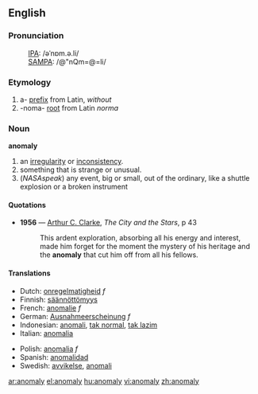 ==English==

===Pronunciation===
:[[International Phonetic Alphabet|IPA]]: /əˈnɒm.ə.li/ 
:[[SAMPA]]: /@"nQm=@=li/

===Etymology===
# a- [[prefix]] from Latin, ''without''
# -noma- [[root]] from Latin ''norma''

===Noun===
'''anomaly'''

# an [[irregularity]] or [[inconsistency]].
# something that is strange or unusual.
# (''NASAspeak'') any event, big or small, out of the ordinary, like a shuttle explosion or a broken instrument

====Quotations====
*'''1956''' — [[w:Arthur C. Clarke|Arthur C. Clarke]], ''The City and the Stars'', p 43
*:This ardent exploration, absorbing all his energy and interest, made him forget for the moment the mystery of his heritage and the '''anomaly''' that cut him off from all his fellows.

====Translations====
{{top}}
*Dutch: [[onregelmatigheid]] ''f''
*Finnish: [[säännöttömyys]]
*French: [[anomalie]] ''f''
*German: [[Ausnahmeerscheinung]] ''f''
*Indonesian: [[anomali]], [[tak normal]], [[tak lazim]]
*Italian: [[anomalia]] {{f}}
{{mid}}
*Polish: [[anomalia]] ''f''
*Spanish: [[anomalidad]]
*Swedish: [[avvikelse]], [[anomali]]
{{bottom}}

[[ar:anomaly]]
[[el:anomaly]]
[[hu:anomaly]]
[[vi:anomaly]]
[[zh:anomaly]]